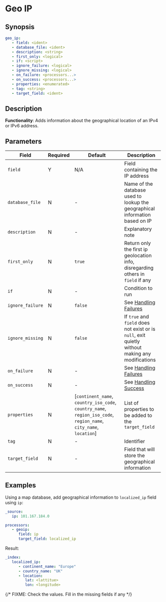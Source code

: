 # Geo IP

## Synopsis

```yaml {2}
geo_ip:
   - field: <ident>
   - database_file: <ident>
   - description: <string>
   - first_only: <logical>
   - if: <script>
   - ignore_failure: <logical>
   - ignore_missing: <logical>
   - on_failure: <processors...>
   - on_success: <processors...>
   - properties: <enumerated>
   - tag: <string>
   - target_field: <ident>
```

## Description

**Functionality**: Adds information about the geographical location of an IPv4 or IPv6 address.

## Parameters

|Field|Required|Default|Description|
|---|---|---|---|
|`field`|Y|N/A|Field containing the IP address|
|`database_file`|N|-|Name of the database used to lookup the geographical information based on IP|
|`description`|N|-|Explanatory note|
|`first_only`|N|`true`|Return only the first ip geolocation info, disregarding others in `field` if any|
|`if`|N|-|Condition to run|
|`ignore_failure`|N|`false`|See [Handling Failures](../handling-failures.mdx)|
|`ignore_missing`|N|`false`|If `true` and `field` does not exist or is `null`, exit quietly without making any modifications|
|`on_failure`|N|-|See [Handling Failures](../handling-failures.mdx)|
|`on_success`|N|-|See [Handling Success](../handling-success.mdx)|
|`properties`|N|[`continent_name`, `country_iso_code`, `country_name`, `region_iso_code`, `region_name`, `city_name`, `location`]|List of properties to be added to the `target_field`|
|`tag`|N|-|Identifier|
|`target_field`|N|-|Field that will store the geographical information|

## Examples

Using a map database, add geographical information to `localized_ip` field using `ip`:

```yaml
_source:
   ip: 101.167.184.0

processors:
   - geoip:
      field: ip
      target_field: localized_ip
```

Result:

```yaml
_index:
   localized_ip:
      - continent_name: "Europe"
      - country_name: "UK"
      - location:
         lat: <lattitue>
         lon: <longitude>
```

{/* FIXME: Check the values. Fill in the missing fields if any */}